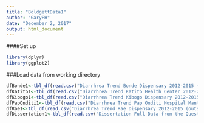 ```yaml
---
title: "BoldgettData1"
author: "GaryFH"
date: "December 2, 2017"
output: html_document
---
```


####Set up
```r
library(dplyr)
library(ggplot2)

```


###Load data from working directory

```r
dfBonde1<-tbl_df(read.csv("Diarrhrea Trend Bonde Dispensary 2012-2015 (outside study area).csv"))
dfKatito1<-tbl_df(read.csv("Diarrhrea Trend Katito Health Center 2012-2015 (-2012) .csv" ))
dfKibogo1<-tbl_df(read.csv("Diarrhrea Trend Kibogo Dispensary 2012-2015.csv" ))
dfPapOnditi1<-tbl_df(read.csv("Diarrhrea Trend Pap Onditi Hospital Manthly Ave 2009-2016.csv" ))
dfRae1<-tbl_df(read.csv("Diarrhrea Trend Rae Dispensary 2012-2015 (outside study area) .csv" ))
dfDissertation1<-tbl_df(read.csv("Dissertation Full Data from the Questionaire 9-26-17_Katy.csv"))


```

